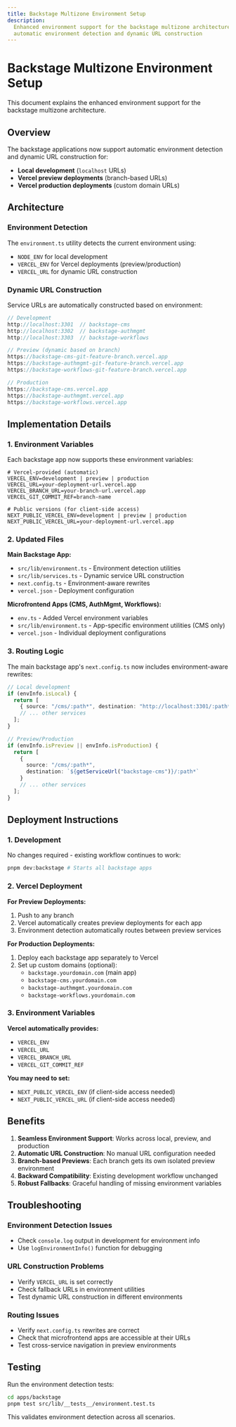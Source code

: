 ```yaml
---
title: Backstage Multizone Environment Setup
description:
  Enhanced environment support for the backstage multizone architecture with
  automatic environment detection and dynamic URL construction
---
```


# Backstage Multizone Environment Setup

This document explains the enhanced environment support for the backstage
multizone architecture.

## Overview

The backstage applications now support automatic environment detection and
dynamic URL construction for:

- **Local development** (`localhost` URLs)
- **Vercel preview deployments** (branch-based URLs)
- **Vercel production deployments** (custom domain URLs)

## Architecture

### Environment Detection

The `environment.ts` utility detects the current environment using:

- `NODE_ENV` for local development
- `VERCEL_ENV` for Vercel deployments (preview/production)
- `VERCEL_URL` for dynamic URL construction

### Dynamic URL Construction

Service URLs are automatically constructed based on environment:

```typescript
// Development
http://localhost:3301  // backstage-cms
http://localhost:3302  // backstage-authmgmt
http://localhost:3303  // backstage-workflows

// Preview (dynamic based on branch)
https://backstage-cms-git-feature-branch.vercel.app
https://backstage-authmgmt-git-feature-branch.vercel.app
https://backstage-workflows-git-feature-branch.vercel.app

// Production
https://backstage-cms.vercel.app
https://backstage-authmgmt.vercel.app
https://backstage-workflows.vercel.app
```

## Implementation Details

### 1. Environment Variables

Each backstage app now supports these environment variables:

```env
# Vercel-provided (automatic)
VERCEL_ENV=development | preview | production
VERCEL_URL=your-deployment-url.vercel.app
VERCEL_BRANCH_URL=your-branch-url.vercel.app
VERCEL_GIT_COMMIT_REF=branch-name

# Public versions (for client-side access)
NEXT_PUBLIC_VERCEL_ENV=development | preview | production
NEXT_PUBLIC_VERCEL_URL=your-deployment-url.vercel.app
```

### 2. Updated Files

**Main Backstage App:**

- `src/lib/environment.ts` - Environment detection utilities
- `src/lib/services.ts` - Dynamic service URL construction
- `next.config.ts` - Environment-aware rewrites
- `vercel.json` - Deployment configuration

**Microfrontend Apps (CMS, AuthMgmt, Workflows):**

- `env.ts` - Added Vercel environment variables
- `src/lib/environment.ts` - App-specific environment utilities (CMS only)
- `vercel.json` - Individual deployment configurations

### 3. Routing Logic

The main backstage app's `next.config.ts` now includes environment-aware
rewrites:

```typescript
// Local development
if (envInfo.isLocal) {
  return [
    { source: "/cms/:path*", destination: "http://localhost:3301/:path*" }
    // ... other services
  ];
}

// Preview/Production
if (envInfo.isPreview || envInfo.isProduction) {
  return [
    {
      source: "/cms/:path*",
      destination: `${getServiceUrl("backstage-cms")}/:path*`
    }
    // ... other services
  ];
}
```

## Deployment Instructions

### 1. Development

No changes required - existing workflow continues to work:

```bash
pnpm dev:backstage # Starts all backstage apps
```

### 2. Vercel Deployment

**For Preview Deployments:**

1. Push to any branch
2. Vercel automatically creates preview deployments for each app
3. Environment detection automatically routes between preview services

**For Production Deployments:**

1. Deploy each backstage app separately to Vercel
2. Set up custom domains (optional):
   - `backstage.yourdomain.com` (main app)
   - `backstage-cms.yourdomain.com`
   - `backstage-authmgmt.yourdomain.com`
   - `backstage-workflows.yourdomain.com`

### 3. Environment Variables

**Vercel automatically provides:**

- `VERCEL_ENV`
- `VERCEL_URL`
- `VERCEL_BRANCH_URL`
- `VERCEL_GIT_COMMIT_REF`

**You may need to set:**

- `NEXT_PUBLIC_VERCEL_ENV` (if client-side access needed)
- `NEXT_PUBLIC_VERCEL_URL` (if client-side access needed)

## Benefits

1. **Seamless Environment Support**: Works across local, preview, and production
2. **Automatic URL Construction**: No manual URL configuration needed
3. **Branch-based Previews**: Each branch gets its own isolated preview
   environment
4. **Backward Compatibility**: Existing development workflow unchanged
5. **Robust Fallbacks**: Graceful handling of missing environment variables

## Troubleshooting

### Environment Detection Issues

- Check `console.log` output in development for environment info
- Use `logEnvironmentInfo()` function for debugging

### URL Construction Problems

- Verify `VERCEL_URL` is set correctly
- Check fallback URLs in environment utilities
- Test dynamic URL construction in different environments

### Routing Issues

- Verify `next.config.ts` rewrites are correct
- Check that microfrontend apps are accessible at their URLs
- Test cross-service navigation in preview environments

## Testing

Run the environment detection tests:

```bash
cd apps/backstage
pnpm test src/lib/__tests__/environment.test.ts
```

<Note>This validates environment detection across all scenarios.</Note>
